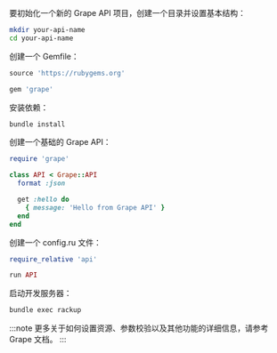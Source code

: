 要初始化一个新的 Grape API 项目，创建一个目录并设置基本结构：

```bash
mkdir your-api-name
cd your-api-name
```

创建一个 Gemfile：

```ruby title="Gemfile"
source 'https://rubygems.org'

gem 'grape'
```

安装依赖：

```bash
bundle install
```

创建一个基础的 Grape API：

```ruby title="api.rb"
require 'grape'

class API < Grape::API
  format :json

  get :hello do
    { message: 'Hello from Grape API' }
  end
end
```

创建一个 config.ru 文件：

```ruby title="config.ru"
require_relative 'api'

run API
```

启动开发服务器：

```bash
bundle exec rackup
```

:::note
更多关于如何设置资源、参数校验以及其他功能的详细信息，请参考 Grape 文档。
:::
